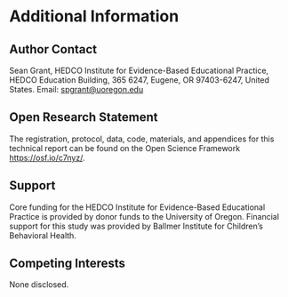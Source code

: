 # Additional Information

## Author Contact

Sean Grant, HEDCO Institute for Evidence-Based Educational Practice, HEDCO Education Building, 365 6247, Eugene, OR 97403-6247, United States. Email: [spgrant@uoregon.edu](mailto:spgrant@uoregon.edu)

## Open Research Statement

The registration, protocol, data, code, materials, and appendices for this technical report can be found on the Open Science Framework [https://osf.io/c7nyz/](https://osf.io/c7nyz/).

## Support

Core funding for the HEDCO Institute for Evidence-Based Educational Practice is provided by donor funds to the University of Oregon. Financial support for this study was provided by Ballmer Institute for Children’s Behavioral Health.


## Competing Interests

None disclosed.